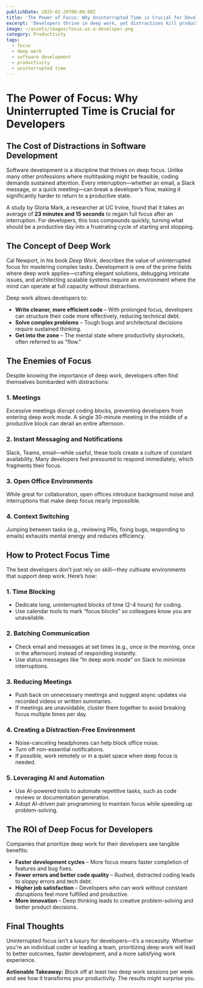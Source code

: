 ```yaml
---
publishDate: 2025-02-20T00:00:00Z
title: 'The Power of Focus: Why Uninterrupted Time is Crucial for Developers'
excerpt: 'Developers thrive in deep work, yet distractions kill productivity. Learn why uninterrupted time is key to building great software.'
image: ~/assets/images/focus-as-a-developer.png
category: Productivity
tags:
  - focus
  - deep work
  - software development
  - productivity
  - uninterrupted time
---
```


# The Power of Focus: Why Uninterrupted Time is Crucial for Developers

## The Cost of Distractions in Software Development

Software development is a discipline that thrives on deep focus. Unlike many other professions where multitasking might be feasible, coding demands sustained attention. Every interruption—whether an email, a Slack message, or a quick meeting—can break a developer’s flow, making it significantly harder to return to a productive state.

A study by Gloria Mark, a researcher at UC Irvine, found that it takes an average of **23 minutes and 15 seconds** to regain full focus after an interruption. For developers, this loss compounds quickly, turning what should be a productive day into a frustrating cycle of starting and stopping.

## The Concept of Deep Work

Cal Newport, in his book _Deep Work_, describes the value of uninterrupted focus for mastering complex tasks. Development is one of the prime fields where deep work applies—crafting elegant solutions, debugging intricate issues, and architecting scalable systems require an environment where the mind can operate at full capacity without distractions.

Deep work allows developers to:

- **Write cleaner, more efficient code** – With prolonged focus, developers can structure their code more effectively, reducing technical debt.
- **Solve complex problems** – Tough bugs and architectural decisions require sustained thinking.
- **Get into the zone** – The mental state where productivity skyrockets, often referred to as "flow."

## The Enemies of Focus

Despite knowing the importance of deep work, developers often find themselves bombarded with distractions:

### 1. **Meetings**

Excessive meetings disrupt coding blocks, preventing developers from entering deep work mode. A single 30-minute meeting in the middle of a productive block can derail an entire afternoon.

### 2. **Instant Messaging and Notifications**

Slack, Teams, email—while useful, these tools create a culture of constant availability. Many developers feel pressured to respond immediately, which fragments their focus.

### 3. **Open Office Environments**

While great for collaboration, open offices introduce background noise and interruptions that make deep focus nearly impossible.

### 4. **Context Switching**

Jumping between tasks (e.g., reviewing PRs, fixing bugs, responding to emails) exhausts mental energy and reduces efficiency.

## How to Protect Focus Time

The best developers don’t just rely on skill—they cultivate environments that support deep work. Here’s how:

### 1. **Time Blocking**

- Dedicate long, uninterrupted blocks of time (2-4 hours) for coding.
- Use calendar tools to mark “focus blocks” so colleagues know you are unavailable.

### 2. **Batching Communication**

- Check email and messages at set times (e.g., once in the morning, once in the afternoon) instead of responding instantly.
- Use status messages like “In deep work mode” on Slack to minimize interruptions.

### 3. **Reducing Meetings**

- Push back on unnecessary meetings and suggest async updates via recorded videos or written summaries.
- If meetings are unavoidable, cluster them together to avoid breaking focus multiple times per day.

### 4. **Creating a Distraction-Free Environment**

- Noise-canceling headphones can help block office noise.
- Turn off non-essential notifications.
- If possible, work remotely or in a quiet space when deep focus is needed.

### 5. **Leveraging AI and Automation**

- Use AI-powered tools to automate repetitive tasks, such as code reviews or documentation generation.
- Adopt AI-driven pair programming to maintain focus while speeding up problem-solving.

## The ROI of Deep Focus for Developers

Companies that prioritize deep work for their developers see tangible benefits:

- **Faster development cycles** – More focus means faster completion of features and bug fixes.
- **Fewer errors and better code quality** – Rushed, distracted coding leads to sloppy errors and tech debt.
- **Higher job satisfaction** – Developers who can work without constant disruptions feel more fulfilled and productive.
- **More innovation** – Deep thinking leads to creative problem-solving and better product decisions.

## Final Thoughts

Uninterrupted focus isn’t a luxury for developers—it’s a necessity. Whether you're an individual coder or leading a team, prioritizing deep work will lead to better outcomes, faster development, and a more satisfying work experience.

**Actionable Takeaway:** Block off at least two deep work sessions per week and see how it transforms your productivity. The results might surprise you.
